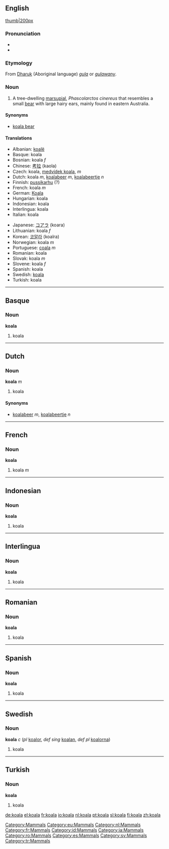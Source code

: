 {{see|Koala}}

==English==

[[Category:Mammals]]
[[image:koala.jpg|thumb|200px]]

===Pronunciation===
*{{SAMPA|/k@U"A:l@/}}
*{{AHD|kō-ä'lə}}

===Etymology===
From [[w:Dharuk|Dharuk]] (Aboriginal language) ''[[gula]]'' or ''[[gulawany]]''.

===Noun===
{{en-noun}}

# A tree-dwelling [[marsupial]], ''Phascolarctos cinereus'' that resembles a small [[bear]] with large hairy ears, mainly found in eastern Australia.

====Synonyms====
*[[koala bear]]

====Translations====
{{top}}
*Albanian: [[koalë]]
*Basque: koala
*Bosnian: koala ''f''
*Chinese: [[考拉]] (kaola)
*Czech: koala,  [[medvídek koala]],  ''m''
*Dutch: koala ''m'', [[koalabeer]] ''m'', [[koalabeertje]] ''n''
*Finnish: [[pussikarhu]] (?)
*French: koala ''m''
*German: [[Koala]]
*Hungarian: koala
*Indonesian: koala
*Interlingua: koala
*Italian: koala
{{mid}}
*Japanese: [[コアラ]] (koara)
*Lithuanian: koala ''f''
*Korean: [[코알라]] (koalra)
*Norwegian: koala ''m''
*Portuguese: [[coala]] ''m''
*Romanian: koala
*Slovak: koala  ''m''
*Slovene: koala ''f''
*Spanish: koala
*Swedish: [[koala#Swedish|koala]]
*Turkish: koala
{{bottom}}

----

==Basque==

[[Category:eu:Mammals]]

===Noun===
'''koala'''
# koala

----
==Dutch==

[[Category:nl:Mammals]]

===Noun===
'''koala''' ''m''
#koala

====Synonyms====
*[[koalabeer]] ''m'', [[koalabeertje]] ''n''

----
==French==

[[Category:fr:Mammals]]

===Noun===
'''koala'''
#koala ''m''

----
==Indonesian==

[[Category:id:Mammals]]

===Noun===
'''koala'''
#koala

----
==Interlingua==

[[Category:ia:Mammals]]

===Noun===
'''koala'''
#koala

----
==Romanian==

[[Category:ro:Mammals]]

===Noun===
'''koala'''
#koala

----
==Spanish==

[[Category:es:Mammals]]

===Noun===
'''koala'''
#koala

----
==Swedish==

[[Category:sv:Mammals]]

===Noun===
'''koala''' ''c'' (''pl'' [[koalor]], ''def sing'' [[koalan]], ''def pl'' [[koalorna]])
#koala

----
==Turkish==

[[Category:tr:Mammals]]

===Noun===
'''koala'''
#koala

[[de:koala]]
[[el:koala]]
[[fr:koala]]
[[io:koala]]
[[nl:koala]]
[[pt:koala]]
[[sl:koala]]
[[fi:koala]]
[[zh:koala]]